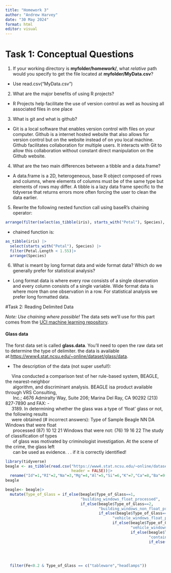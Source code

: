 ```yaml
---
title: "Homework 3"
author: "Andrew Harvey"
date: "30 May 2024"
format: html
editor: visual
---
```


# Task 1: Conceptual Questions
1. If your working directory is **myfolder/homework/**, what *relative* path would you specify to get the file located at **myfolder/MyData.csv**?

- Use read.csv("MyData.csv")

2. What are the major benefits of using R projects?

- R Projects help facilitate the use of version control as well as housing all associated files in one place

3. What is git and what is github?

- Git is a local software that enables version control with files on your computer. Github is a internet hosted website that also allows for version control but on the website instead of on you local machine. Github facilitates collaboration for multiple users. It interacts with Git to allow this collaboration without constant direct manipulation on the Github website.

4. What are the two main differences between a tibble and a data.frame?

- A data.frame is a 2D, heterogeneous, base R object composed of rows and columns, where elements of columns must be of the same type but elements of rows may differ. A tibble is a lazy data frame specific to the tidyverse that returns errors more often forcing the user to clean the data earlier.  

5. Rewrite the following nested function call using baseR’s chaining operator:
    
```r
arrange(filter(select(as_tibble(iris), starts_with("Petal"), Species), Petal.Length < 1.55), Species)
```

- chained function is:
```r
as_tibble(iris) |>
  select(starts_with("Petal"), Species) |>
  filter(Petal.Length < 1.55)|>
  arrange(Species)
```

6. What is meant by long format data and wide format data? Which do we generally prefer for statistical analysis?

- Long format data is where every row consists of a single observation and every column consists of a single variable. Wide format data is where more than one observation in a row. For statistical analysis we prefer long formatted data. 

#Task 2: Reading Delimited Data

*Note: Use chaining where possible!*
The data sets we'll use for this part comes from the [UCI machine learning repository](https://archive.ics.uci.edu/datasets).

#### Glass data

The forst data set is called **glass.data**. You'll need to open the raw data set to determine the type of delimiter. the data is available at:[https://www4.stat.ncsu.edu/~online/dataset/glass/data](https://www4.stat.ncsu.edu/~online/dataset/glass/data).

- The description of the data (not super useful!):

|      Vina conducted a comparison test of her rule-based system, BEAGLE, the nearest-neighbor
|       algorithm, and discriminant analysis. BEAGLE isa product available through VRS Consulting,
|       Inc.; 4676 Admiralty Way, Suite 206; Marina Del Ray, CA 90292 (213) 827-7890 and FAX: -
|      3189. In determining whether the glass was a type of ‘float’ glass or not, the following results
|      were obtained (# incorrect answers): Type of Sample Beagle NN DA Windows that were float
|       processed (87) 10 12 21 Windows that were not: (76) 19 16 22 The study of classification of types
|       of glass was motivated by criminologist investigation. At the scene of the crime, the glass left
|       can be used as evidence. . . if it is correctly identified!

```r
library(tidyverse)
beagle <- as_tibble(read.csv("https://www4.stat.ncsu.edu/~online/datasets/glass.data",
                             header = FALSE))|>
  rename("Id"=1,"RI"=2,"Na"=3,"Mg"=4,"Al"=5,"Si"=6,"K"=7,"Ca"=8,"Ba"=9,"Fe"=10, "Type_of_Glass"= 11)
beagle
```

```r
beagle<- beagle|>
  mutate(Type_of_Glass = if_else(beagle$Type_of_Glass==1,
                                 "building_windows_float_processed",
                                 if_else(beagle$Type_of_Glass==2,
                                         "building_windows_non_float_processed",
                                         if_else(beagle$Type_of_Glass==3,
                                               "vehicle_windows_float_processed",
                                               if_else(beagle$Type_of_Glass==4,
                                                       "vehicle_windows_non_float_processed",
                                                       if_else(beagle$Type_of_Glass==5,
                                                               "containers",
                                                               if_else(beagle$Type_of_Glass==6,
                                                                       "tableware",
                                                                       if_else(beagle$Type_of_Glass==7,
                                                                               "headlamps",
                                                                               "ERROR"))))))))|>
  filter(Fe<0.2 & Type_of_Glass == c("tableware","headlamps"))
```

